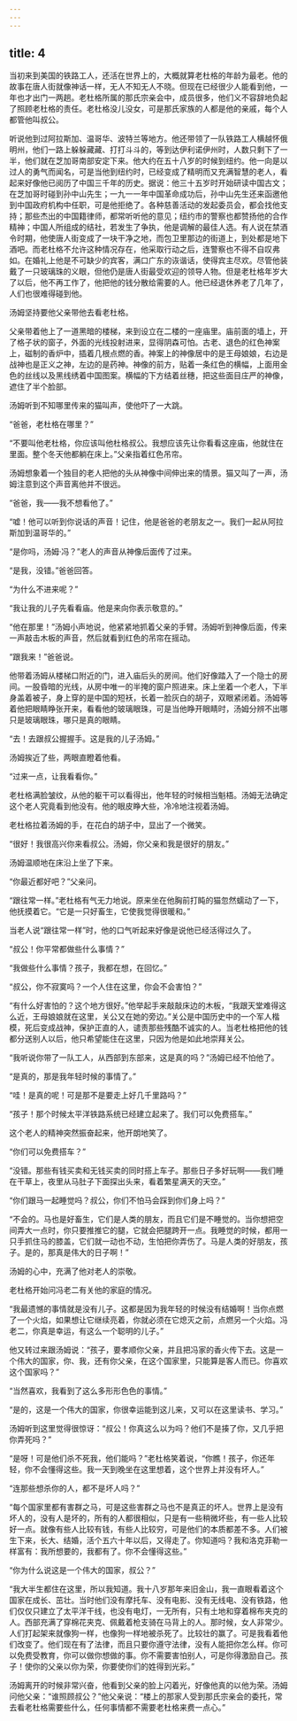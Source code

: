 ```yaml
---
---
---
```

title: 4
---



当初来到美国的铁路工人，还活在世界上的，大概就算老杜格的年龄为最老。他的故事在唐人街就像神话一样，无人不知无人不晓。但现在已经很少人能看到他，一年也才出门一两趟。老杜格所属的那氏宗亲会中，成员很多，他们义不容辞地负起了照顾老杜格的责任。老杜格没儿没女，可是那氏家族的人都是他的亲戚，每个人都管他叫叔公。

听说他到过阿拉斯加、温哥华、波特兰等地方。他还带领了一队铁路工人横越怀俄明州，他们一路上躲躲藏藏、打打斗斗的，等到达伊利诺伊州时，人数只剩下了一半，他们就在芝加哥南部安定下来。他大约在五十八岁的时候到纽约。他一向是以过人的勇气而闻名，可是当他到纽约时，已经变成了精明而又充满智慧的老人，看起来好像他已阅历了中国三千年的历史。据说：他三十五岁时开始研读中国古文；在芝加哥时碰到孙中山先生；一九一一年中国革命成功后，孙中山先生还来函邀他到中国政府机构中任职，可是他拒绝了。各种慈善活动的发起委员会，都会找他支持；那些杰出的中国籍律师，都常听听他的意见；纽约市的警察也都赞扬他的合作精神；中国人所组成的结社，若发生了争执，他是调解的最佳人选。有人说在禁酒令时期，他使唐人街变成了一块干净之地，而包卫里那边的街道上，到处都是地下酒吧。而老杜格不允许这种情况存在，他采取行动之后，连警察也不得不自叹弗如。在婚礼上他是不可缺少的宾客，满口广东的诙谐话，使得宾主尽欢。尽管他装戴了一只玻璃珠的义眼，但他仍是唐人街最受欢迎的领导人物。但是老杜格年岁大了以后，他不再工作了，他把他的钱分散给需要的人。他已经退休养老了几年了，人们也很难得碰到他。

汤姆坚持要他父亲带他去看老杜格。

父亲带着他上了一道黑暗的楼梯，来到设立在二楼的一座庙里。庙前面的墙上，开了格子状的窗子，外面的光线投射进来，显得阴森可怕。古老、退色的红色神案上，磁制的香炉中，插着几根点燃的香。神案上的神像居中的是王母娘娘，右边是战神也是正义之神，左边的是药神。神像的前方，贴着一条红色的横幅，上面用金色的丝线以及黑线绣着中国图案。横幅的下方结着丝穗，把这些面目庄严的神像，遮住了半个脸部。

汤姆听到不知哪里传来的猫叫声，使他吓了一大跳。

“爸爸，老杜格在哪里？”

“不要叫他老杜格，你应该叫他杜格叔公。我想应该先让你看看这座庙，他就住在里面。整个冬天他都躺在床上。”父亲指着红色吊帘。

汤姆想象着一个独目的老人把他的头从神像中间伸出来的情景。猫又叫了一声，汤姆注意到这个声音离他并不很远。

“爸爸，我——我不想看他了。”

“嘘！他可以听到你说话的声音！记住，他是爸爸的老朋友之一。我们一起从阿拉斯加到温哥华的。”

“是你吗，汤姆·冯？”老人的声音从神像后面传了过来。

“是我，没错。”爸爸回答。

“为什么不进来呢？”

“我让我的儿子先看看庙。他是来向你表示敬意的。”

“他在那里！”汤姆小声地说，他紧紧地抓着父亲的手臂。汤姆听到神像后面，传来一声敲击木板的声音，然后就看到红色的吊帘在摇动。

“跟我来！”爸爸说。

他带着汤姆从楼梯口附近的门，进入庙后头的房间。他们好像踏入了一个隐士的房间。一股昏暗的光线，从房中唯一的半掩的窗户照进来。床上坐着一个老人，下半身盖着被子，身上穿的是中国的短袄，长着一脸灰白的胡子，双眼紧闭着。汤姆等着他把眼睛睁张开来，看看他的玻璃眼珠，可是当他睁开眼睛时，汤姆分辨不出哪只是玻璃眼珠，哪只是真的眼睛。

“去！去跟叔公握握手。这是我的儿子汤姆。”

汤姆挨近了些，两眼直瞪着他看。

“过来一点，让我看看你。”

老杜格满脸皱纹，从他的躯干可以看得出，他年轻的时候相当魁梧。汤姆无法确定这个老人究竟看到他没有。他的眼皮睁大些，冷冷地注视着汤姆。

老杜格拉着汤姆的手，在花白的胡子中，显出了一个微笑。

“很好！我很高兴你来看叔公。汤姆，你父亲和我是很好的朋友。”

汤姆温顺地在床沿上坐了下来。

“你最近都好吧？”父亲问。

“跟往常一样。”老杜格有气无力地说。原来坐在他胸前打盹的猫忽然蠕动了一下，他抚摸着它。“它是一只好畜生，它使我觉得很暖和。”

当老人说“跟往常一样”时，他的口气听起来好像是说他已经活得过久了。

“叔公！你平常都做些什么事情？”

“我做些什么事情？孩子，我都在想，在回忆。”

“叔公，你不寂寞吗？一个人住在这里，你会不会害怕？”

“有什么好害怕的？这个地方很好。”他举起手来敲敲床边的木板，“我跟天堂难得这么近，王母娘娘就在这里，关公又在她的旁边。”关公是中国历史中的一个军人楷模，死后变成战神，保护正直的人，谴责那些残酷不诚实的人。当老杜格把他的钱都分送别人以后，他只希望能住在这里，只因为他是如此地崇拜关公。

“我听说你带了一队工人，从西部到东部来，这是真的吗？”汤姆已经不怕他了。

“是真的，那是我年轻时候的事情了。”

“哇！是真的呢！可是那不是要走上好几千里路吗？”

“孩子！那个时候太平洋铁路系统已经建立起来了。我们可以免费搭车。”

这个老人的精神突然振奋起来，他开朗地笑了。

“你们可以免费搭车？”

“没错。那些有钱买卖和无钱买卖的同时搭上车子。那些日子多好玩啊——我们睡在干草上，夜里从马肚子下面探出头来，看着繁星满天的天空。”

“你们跟马一起睡觉吗？叔公，你们不怕马会踩到你们身上吗？”

“不会的。马也是好畜生，它们是人类的朋友，而且它们是不睡觉的。当你想把空间弄大一点时，你只要推推它的腿，它就会把腿跨开一点。我睡觉的时候，都用一只手抓住马的膝盖，它们就一动也不动，生怕把你弄伤了。马是人类的好朋友，孩子。是的，那真是伟大的日子啊！”

汤姆的心中，充满了他对老人的崇敬。

老杜格开始问冯老二有关他的家庭的情况。

“我最遗憾的事情就是没有儿子。这都是因为我年轻的时候没有结婚啊！当你点燃了一个火焰，如果想让它继续亮着，你就必须在它熄灭之前，点燃另一个火焰。冯老二，你真是幸运，有这么一个聪明的儿子。”

他又转过来跟汤姆说：“孩子，要孝顺你父亲，并且把冯家的香火传下去。这是一个伟大的国家，你、我，还有你父亲，在这个国家里，只能算是客人而已。你喜欢这个国家吗？”

“当然喜欢，我看到了这么多形形色色的事情。”

“是的，这是一个伟大的国家，你很幸运能到这儿来，又可以在这里读书、学习。”

汤姆听到这里觉得很惊讶：“叔公！你真这么以为吗？他们不是揍了你，又几乎把你弄死吗？”

“是呀！可是他们杀不死我，他们能吗？”老杜格笑着说，“你瞧！孩子，你还年轻，你不会懂得这些。我一天到晚坐在这里想着，这个世界上并没有坏人。”

“连那些想杀你的人，都不是坏人吗？”

“每个国家里都有害群之马，可是这些害群之马也不是真正的坏人。世界上是没有坏人的，没有人是坏的，所有的人都很相似，只是有一些稍微坏些，有一些人比较好一点。就像有些人比较有钱，有些人比较穷，可是他们的本质都差不多。人们被生下来，长大、结婚，活个五六十年以后，又得走了。你知道吗？我和洛克菲勒一样富有：我所想要的，我都有了。你不会懂得这些。”

“你为什么说这是一个伟大的国家，叔公？”

“我大半生都住在这里，所以我知道。我十八岁那年来旧金山，我一直眼看着这个国家在成长、茁壮。当时他们没有摩托车、没有电影、没有无线电、没有铁路，他们仅仅只建立了太平洋干线，也没有电灯，一无所有，只有土地和穿着棉布夹克的人。西部充满了穿棉花夹克、佩戴着枪支骑在马背上的人。那时候，女人非常少。人们打起架来就像狗一样，也像狗一样地被杀死了。比较壮的赢了。可是我看着他们改变了。他们现在有了法律，而且只要你遵守法律，没有人能把你怎么样。你可以免费受教育，你可以做你想做的事。你不需要害怕别人，可是你得激励自己。孩子！使你的父亲以你为荣，你要使你们的姓得到光彩。”

汤姆离开的时候非常兴奋，他看到父亲的脸上闪着光，好像他真的以他为荣。汤姆问他父亲：“谁照顾叔公？”他父亲说：“楼上的那家人受到那氏宗亲会的委托，常去看老杜格需要些什么，任何事情都不需要老杜格来费一点心。”